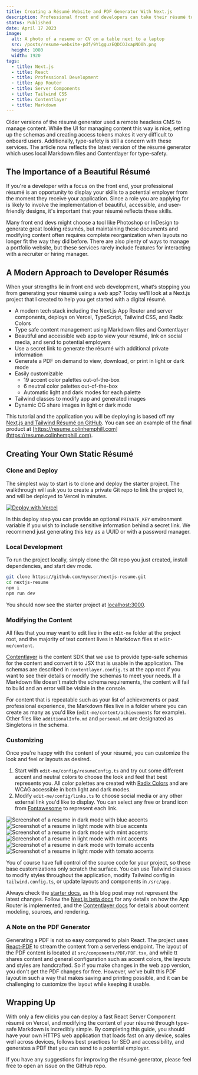 ```yaml
---
title: Creating a Résumé Website and PDF Generator With Next.js
description: Professional front end developers can take their résumé to the next level with a Next.js site using Contentlayer and React Server Components.
status: Published
date: April 17 2023
image:
  alt: A photo of a resume or CV on a table next to a laptop
  src: /posts/resume-website-pdf/9Y1gguzEQDCOJxapNO0h.png
  height: 1080
  width: 1920
tags:
  - title: Next.js
  - title: React
  - title: Professional Development
  - title: App Router
  - title: Server Components
  - title: Tailwind CSS
  - title: Contentlayer
  - title: Markdown
---
```


<Alert color="primary">
  Older versions of the résumé generator used a remote headless CMS to manage
  content. While the UI for managing content this way is nice, setting up the
  schemas and creating access tokens makes it very difficult to onboard users.
  Additionally, type-safety is still a concern with these services. The article
  now reflects the latest version of the résumé generator which uses local
  Markdown files and Contentlayer for type-safety.
</Alert>

## The Importance of a Beautiful Résumé

If you're a developer with a focus on the front end, your professional résumé is an opportunity to display your skills to a potential employer from the moment they receive your application. Since a role you are applying for is likely to involve the implementation of beautiful, accessible, and user-friendly designs, it's important that your résumé reflects these skills.

Many front end devs might choose a tool like Photoshop or InDesign to generate great looking résumés, but maintaining these documents and modifying content often requires complete reorganization when layouts no longer fit the way they did before. There are also plenty of ways to manage a portfolio website, but these services rarely include features for interacting with a recruiter or hiring manager.

## A Modern Approach to Developer Résumés

When your strengths lie in front end web development, what‘s stopping you from generating your résumé using a web app? Today we‘ll look at a Next.js project that I created to help you get started with a digital résumé.

- A modern tech stack including the Next.js App Router and server components, deploys on Vercel, TypeScript, Tailwind CSS, and Radix Colors
- Type safe content management using Markdown files and Contentlayer
- Beautiful and accessible web app to view your résumé, link on social media, and send to potential employers
- Use a secret link to generate the résumé with additional private information
- Generate a PDF on demand to view, download, or print in light or dark mode
- Easily customizable
  - 19 accent color palettes out-of-the-box
  - 6 neutral color palettes out-of-the-box
  - Automatic light and dark modes for each palette
- Tailwind classes to modify app and generated images
- Dynamic OG share images in light or dark mode

This tutorial and the application you will be deploying is based off my [Next.js and Tailwind Résumé on GitHub](https://github.com/colinhemphill/nextjs-resume). You can see an example of the final product at [https://resume.colinhemphill.com](https://resume.colinhemphill.com).

## Creating Your Own Static Résumé

### Clone and Deploy

The simplest way to start is to clone and deploy the starter project. The walkthrough will ask you to create a private Git repo to link the project to, and will be deployed to Vercel in minutes.

[![Deploy with Vercel](https://vercel.com/button)](https://vercel.com/new/clone?repository-url=https%3A%2F%2Fgithub.com%2Fcolinhemphill%2Fnextjs-resume&env=PRIVATE_KEY&envDescription=A%20private%20key%20is%20only%20required%20if%20you%20want%20to%20store%20sensitive%20information%20behind%20a%20secret%20link&envLink=https%3A%2F%2Fgithub.com%2Fcolinhemphill%2Fnextjs-resume%23environment-variables&project-name=nextjs-resume&repository-name=nextjs-resume&demo-title=Next.js%20and%20Tailwind%20R%C3%A9sum%C3%A9&demo-description=Create%20your%20own%20developer%20r%C3%A9sum%C3%A9%20with%20Next.js%2C%20Tailwind%2C%20Contentlayer%2C%20and%20React%20PDF&demo-url=https%3A%2F%2Fnextjs-resume-generator.vercel.app%2F&demo-image=https%3A%2F%2Fnextjs-resume-generator.vercel.app%2Fopengraph-image)

In this deploy step you can provide an optional `PRIVATE_KEY` environment variable if you wish to include sensitive information behind a secret link. We recommend just generating this key as a UUID or with a password manager.

### Local Development

To run the project locally, simply clone the Git repo you just created, install dependencies, and start dev mode.

<CodeBlock enableCopy={false}>

```bash
git clone https://github.com/myuser/nextjs-resume.git
cd nextjs-resume
npm i
npm run dev
```

</CodeBlock>

You should now see the starter project at [localhost:3000](http://localhost:3000).

### Modifying the Content

All files that you may want to edit live in the `edit-me` folder at the project root, and the majority of text content lives in Markdown files at `edit-me/content`.

[Contentlayer](https://www.contentlayer.dev/) is the content SDK that we use to provide type-safe schemas for the content and convert it to JSX that is usable in the application. The schemas are described in `contentlayer.config.ts` at the app root if you want to see their details or modify the schemas to meet your needs. If a Markdown file doesn't match the schema requirements, the content will fail to build and an error will be visible in the console.

For content that is repeatable such as your list of achievements or past professional experience, the Markdown files live in a folder where you can create as many as you'd like (`edit-me/content/achievements` for example). Other files like `additionalInfo.md` and `personal.md` are designated as Singletons in the schema.

### Customizing

Once you're happy with the content of your résumé, you can customize the look and feel or layouts as desired.

1. Start with `edit-me/config/resumeConfig.ts` and try out some different accent and neutral colors to choose the look and feel that best represents you. All color palettes are created with [Radix Colors](https://www.radix-ui.com/colors) and are WCAG accessible in both light and dark modes.
2. Modify `edit-me/config/links.ts` to choose social media or any other external link you'd like to display. You can select any free or brand icon from [Fontawesome](https://fontawesome.com/search?o=r&m=free&f=brands) to represent each link.

<div className="my-10 grid grid-cols-1 gap-8 md:grid-cols-2">
  <Image
    alt="Screenshot of a resume in dark mode with blue accents"
    src="/posts/resume-website-pdf/Blue-DarkMode.png"
    height={388}
    width={600}
  />
  <Image
    alt="Screenshot of a resume in light mode with blue accents"
    src="/posts/resume-website-pdf/Blue-LightMode.png"
    height={388}
    width={600}
  />
  <Image
    alt="Screenshot of a resume in dark mode with mint accents"
    src="/posts/resume-website-pdf/Mint-DarkMode.png"
    height={388}
    width={600}
  />
  <Image
    alt="Screenshot of a resume in light mode with mint accents"
    src="/posts/resume-website-pdf/Mint-LightMode.png"
    height={388}
    width={600}
  />
  <Image
    alt="Screenshot of a resume in dark mode with tomato accents"
    src="/posts/resume-website-pdf/Tomato-DarkMode.png"
    height={388}
    width={600}
  />
  <Image
    alt="Screenshot of a resume in light mode with tomato accents"
    src="/posts/resume-website-pdf/Tomato-LightMode.png"
    height={388}
    width={600}
  />
</div>

You of course have full control of the source code for your project, so these base customizations only scratch the surface. You can use Tailwind classes to modify styles throughout the application, modify Tailwind config in `tailwind.config.ts`, or update layouts and components in `/src/app`.

Always check the [starter docs](https://github.com/colinhemphill/nextjs-resume/blob/main/README.md), as this blog post may not represent the latest changes. Follow the [Next.js beta docs](https://beta.nextjs.org/docs) for any details on how the App Router is implemented, and the [Contentlayer docs](https://www.contentlayer.dev/docs) for details about content modeling, sources, and rendering.

### A Note on the PDF Generator

Generating a PDF is not so easy compared to plain React. The project uses [React-PDF](https://react-pdf.org/) to stream the content from a serverless endpoint. The layout of the PDF content is located at `src/components/PDF/PDF.tsx`, and while tt shares content and general configuration such as accent colors, the layouts and styles are handcrafted. So if you make changes in the web app version, you don't get the PDF changes for free. However, we've built this PDF layout in such a way that makes saving and printing possible, and it can be challenging to customize the layout while keeping it usable.

## Wrapping Up

With only a few clicks you can deploy a fast React Server Component résumé on Vercel, and modifying the content of your résumé through type-safe Markdown is incredibly simple. By completing this guide, you should have your own HTTPS web application that loads fast on any device, scales well across devices, follows best practices for SEO and accessibility, and generates a PDF that you can send to a potential employer.

If you have any suggestions for improving the résumé generator, please feel free to open an issue on the GitHub repo.
